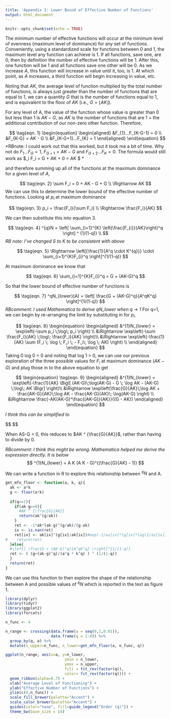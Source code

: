 ```yaml
---
title: 'Appendix 1: Lower Bound of Effective Number of Functions'
output: html_document
---
```


```r
knitr::opts_chunk$set(echo = TRUE)
```

The minimum number of effective functions will occur at the minimum level of evenness (maximum level of dominance) for any set of functions. Conveniently, using a standardized scale for functions between 0 and 1, the maximum level any function can achieve is 1. If all functions, save one, are 0, then by definition the number of effective functions will be 1. After this, one function will be 1 and all functions save one other will be 0. As we increase $A$, this function will increase in value until it, too, is 1. At which point, as $A$ increases, a third function will begin increasing in value, etc.

Noting that $AK$, the average level of function multiplied by the total number of functions, is always just greater than the number of functions that are equal to 1, we can a quantity $G$ that is the number of functions equal to 1, and is equivalent to the floor of $AK$ (i.e., $G  = \lfloor AK \rfloor$).

For any level of A, the value of the function whose value is greater than 0 but less than 1 is $AK - G$, as $AK$ is the number of functions that are 1 + the additional contribution of our non-zero other function. Therefore,

$$
\tag{eqn. 1}
\begin{equation}
\begin{aligned} 
&F_{1}...F_{K-G-1} = 0 \\
&F_{K-G} = AK - G \\
&F_{K-G+1}...F_{K} = 1
\end{aligned} 
\end{equation}
$$
*RBnote: I could work out that this worked, but it took me a bit of time. Why not do $F_1 ... F_{G} = 1$, $F_{G + 1} = AK - G$ and $F_{G+2} ... F_{K} = 0$. The formula would still work as $\sum_i F_i = G + AK + 0 = AK  $ *

and therefore summing up all of the functions at the maximum dominance for a given level of $A$,

$$
\tag{eqn. 2}
\sum F_i = 0 + AK - G + G  \\
\Rightarrow AK 
$$
We can use this to determine the lower bound of the effective number of functions. Looking at $p_i$ at maximum dominance


$$
\tag{eqn. 3}
p_i = \frac{F_i}{\sum F_i} \\
\Rightarrow \frac{F_i}{AK} 
$$

We can then substitute this into equation 3.

$$
\tag{eqn. 4}
^{q}N = \left[ \sum_{i=1}^{K} \left(\frac{F_{i}}{AK}\right)^q \right] ^ {1/(1-q)} \\
$$
*RB note: I've changed S to K to be consistent with above*

$$
\tag{eqn. 5}
\Rightarrow \left[{\frac{1}{A^q \cdot K^{q}}} \cdot \sum_{i=1}^{K}F_{i}^q \right]^{1/(1-q)}
$$

At maximum dominance we know that 

$$
\tag{eqn. 6}
\sum_{i=1}^{K}F_{i}^q  = G + (AK-G)^q
$$

So that the lower bound of effective number of functions is

$$
\tag{eqn. 7}
^qN_{lower}(A) = \left[ \frac{G + (AK-G)^q}{A^qK^q} \right]^{1/(1-q)}
$$
*RBcomment: I used Mathematica to derive qN_lower when q -> 1*
For q=1, we can begin by re-arranging the limit by substituting in for $p_i$.

$$
\tag{eqn. 8}
\begin{equation}
\begin{aligned}
&^{1}N_{lower} = \exp\left(-\sum p_i \;\log\; p_i \right) \\
&\Rightarrow \exp\left(-\sum \frac{F_i}{AK} \;\log\; \frac{F_i}{AK} \right)\\
&\Rightarrow \exp\left(-\frac{1}{AK}  \sum (F_i \; \log \; F_i \; - F_i\; \log \; AK) \right) \\
\end{aligned}
\end{equation}
$$
Taking 0 log 0 = 0 and noting that log 1 = 0, we can use our previous exploration of the three possible values for $F_i$ at maximum dominance ($AK - G$) and plug those in to the above equation to get

$$
\begin{equation}
\tag{eqn. 9}
\begin{aligned}
&^{1}N_{lower} =  \exp\left(-\frac{1}{AK}  \Bigl[ (AK-G)\;\log(AK-G) - G \; \log AK - (AK-G) \;\log\; AK \Bigr] \right)\\
&\Rightarrow  \exp\left(\frac{G}{AK}\;\log AK + \frac{AK-G}{AK}\;\log AK - \frac{AK-G}{AK}\; \log(AK-G) \right) \\
&\Rightarrow \frac{-AK(AK-G)^\frac{(AK-G)}{AK}}{(G - AK)}
\end{aligned}
\end{equation}
$$

*I think this can be simplified to*

$$
\begin{equation}
\begin{aligned}
&-AK((AK -G)^(\frac{AK - G}{AK}-1) \\
&\Rightarrow -AK(AK -G)^\frac{-G}{AK}

\end{aligned}
\end{equation}
$$


When AS-G = 0, this reduces to $AK ^ {\frac{G}{AK}}$, rather than having to divide by 0.

*RBcomment: I think this might be wrong. Mathematica helped me derive the expression directly. It is below*
$$
^{1}N_{lower} = A K (A K - G)^{(\frac{G}{AK} - 1)}
$$


We can write a function in R to explore this relationship between $^qN$ and A.

```r
get_mfn_floor <- function(a, k, q){
  ak <- a*k
  g <- floor(a*k)
  
  if(q==1){
    if(ak-g==0){
      #AK ^ {\frac{G}{AK}}
      return(ak^(g/ak))
    }
    ret <- -1*ak*(ak-g)^(g/ak)/(g-ak)
    ix <- is.nan(ret)
    ret[ix] <- ak[ix]^(g[ix]/ak[ix])#exp(-1/as[ix]*(g[ix]*log(1/as[ix])))
#    return(ret)
  }else{
  #\left[ \frac{G + (AK-G)^q}{A^qK^q} \right]^{1/(1-q)}
  ret <- ( (g+(ak-g)^q)/(a^q * k^q) ) ^ (1/(1-q))
  }
  return(ret)
}
```


We can use this function to then explore the shape of the relationship between A and possible values of $^qN$ which is reported in the text as figure 1.



```r

library(dplyr)
library(tidyr)
library(ggplot2)
library(forcats)

n_func <- 4

n_range <- crossing(data.frame(a = seq(0,1,0.01)), 
                    data.frame(q = 1:4)) %>%
  group_by(q, a) %>%
  mutate(n_upper=n_func, n_lower=get_mfn_floor(a, n_func, q))

ggplot(n_range, aes(x=a, y=n_lower, 
                          ymin = n_lower,
                          ymax = n_upper,
                          fill = fct_rev(factor(q)),
                          color= fct_rev(factor(q)))) +
  geom_ribbon(alpha=0.7) +
  xlab("Average Level of Functioning") +
  ylab("Effective Number of Functions") +
  ylim(c(0,n_func)) +
  scale_fill_brewer(palette="Accent") +
  scale_color_brewer(palette="Accent") +
  guides(color="none", fill=guide_legend("Order (q)")) +
  theme_bw(base_size = 14)
  
```

